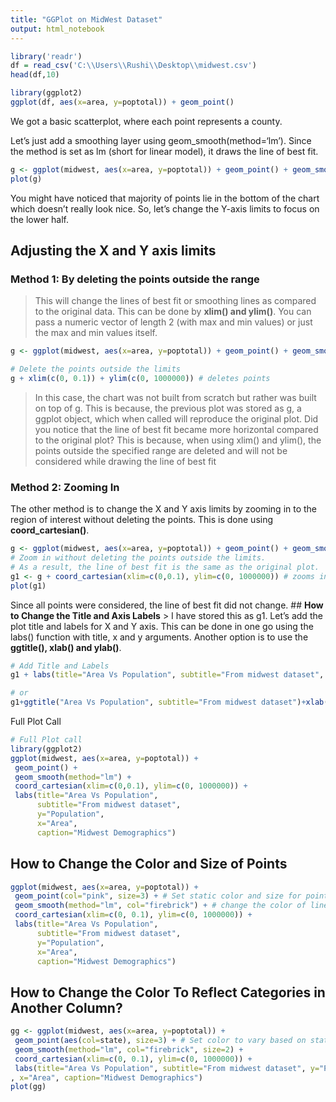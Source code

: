 ---
title: "GGPlot on MidWest Dataset"
output: html_notebook
---

```{r}
library('readr')
df = read_csv('C:\\Users\\Rushi\\Desktop\\midwest.csv')
head(df,10)
```
```{r}
library(ggplot2)
ggplot(df, aes(x=area, y=poptotal)) + geom_point()
```
We got a basic scatterplot, where each point represents a county. 

Let's just add a smoothing layer using geom_smooth(method='lm'). 
Since the method is set as lm (short for linear model), it draws the line of best fit.
```{r}
g <- ggplot(midwest, aes(x=area, y=poptotal)) + geom_point() + geom_smooth(method="lm",se=FALSE) # set se=FALSE to turnoff confidence bands
plot(g)

```
You might have noticed that majority of points lie in the bottom of the chart which doesn't really look nice. So, let's change the Y-axis limits to focus on the lower half.

## **Adjusting the X and Y axis limits**
### Method 1: By deleting the points outside the range
> This will change the lines of best fit or smoothing lines as compared to the original data.
> This can be done by **xlim() and ylim()**. You can pass a numeric vector of length 2 (with max and min values) or just the max and min values itself.

```{r}
g <- ggplot(midwest, aes(x=area, y=poptotal)) + geom_point() + geom_smooth(method="lm") # set se=FALSE to turnoff confidence bands

# Delete the points outside the limits
g + xlim(c(0, 0.1)) + ylim(c(0, 1000000)) # deletes points

```
> In this case, the chart was not built from scratch but rather was built on top of g. This is because, 
the previous plot was stored as g, a ggplot object, which when called will reproduce the original 
plot. 
> Did you notice that the line of best fit became more horizontal compared to the original plot? This 
is because, when using xlim() and ylim(), the points outside the specified range are deleted and 
will not be considered while drawing the line of best fit

### Method 2: Zooming In
The other method is to change the X and Y axis limits by zooming in to the region of interest 
without deleting the points. This is done using **coord_cartesian()**.
```{r}
g <- ggplot(midwest, aes(x=area, y=poptotal)) + geom_point() + geom_smooth(method="lm") # set se=FALSE to turnoff confidence bands
# Zoom in without deleting the points outside the limits. 
# As a result, the line of best fit is the same as the original plot.
g1 <- g + coord_cartesian(xlim=c(0,0.1), ylim=c(0, 1000000)) # zooms in
plot(g1)

```
Since all points were considered, the line of best fit did not change.
## **How to Change the Title and Axis Labels**
> I have stored this as g1. Let's add the plot title and labels for X and Y axis. This can be done in one go using the labs() function with title, x and y arguments. Another option is to use the **ggtitle(), xlab() and ylab()**.

```{r}
# Add Title and Labels
g1 + labs(title="Area Vs Population", subtitle="From midwest dataset", y="Population", x="Area", caption="Midwest Demographics", alt = 'midwest dataset')
```
```{r}
# or
g1+ggtitle("Area Vs Population", subtitle="From midwest dataset")+xlab("Area") + ylab("Population")
```
Full Plot Call
```{r}
# Full Plot call
library(ggplot2)
ggplot(midwest, aes(x=area, y=poptotal)) +
 geom_point() +
 geom_smooth(method="lm") +
 coord_cartesian(xlim=c(0,0.1), ylim=c(0, 1000000)) +
 labs(title="Area Vs Population", 
      subtitle="From midwest dataset",
      y="Population", 
      x="Area", 
      caption="Midwest Demographics")
```
## **How to Change the Color and Size of Points**
```{r}
ggplot(midwest, aes(x=area, y=poptotal)) +
 geom_point(col="pink", size=3) + # Set static color and size for points
 geom_smooth(method="lm", col="firebrick") + # change the color of line
 coord_cartesian(xlim=c(0, 0.1), ylim=c(0, 1000000)) +
 labs(title="Area Vs Population", 
      subtitle="From midwest dataset",
      y="Population", 
      x="Area", 
      caption="Midwest Demographics")


```
## **How to Change the Color To Reflect Categories in Another Column?**
```{r}
gg <- ggplot(midwest, aes(x=area, y=poptotal)) +
 geom_point(aes(col=state), size=3) + # Set color to vary based on state categories.
 geom_smooth(method="lm", col="firebrick", size=2) +
 coord_cartesian(xlim=c(0, 0.1), ylim=c(0, 1000000)) +
 labs(title="Area Vs Population", subtitle="From midwest dataset", y="Population"
, x="Area", caption="Midwest Demographics")
plot(gg)
```

